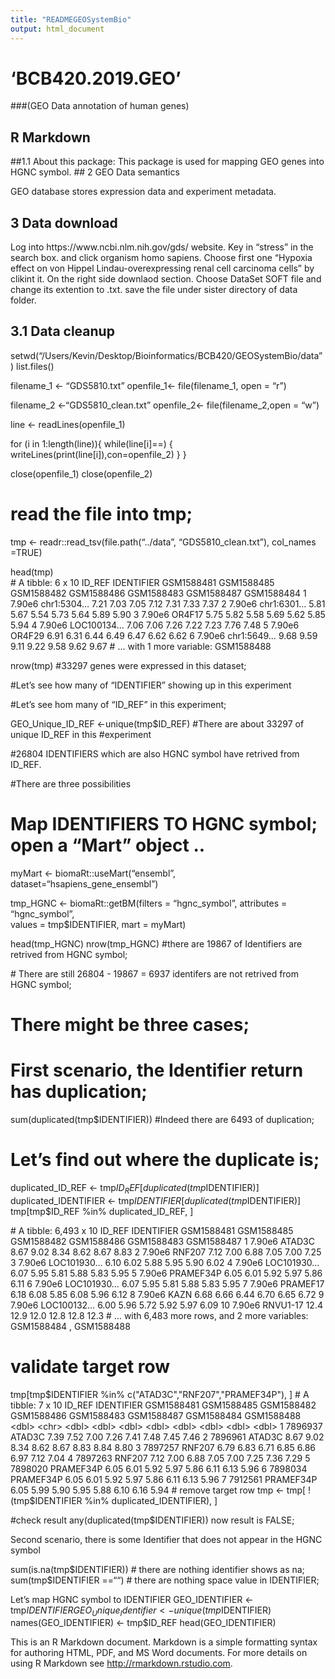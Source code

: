 ```yaml
---
title: "READMEGEOSystemBio"
output: html_document
---
```



# 'BCB420.2019.GEO'
###(GEO Data annotation of human genes)

## R Markdown

##1.1 About this package:
This package is used for mapping GEO genes into HGNC symbol. 
## 2 GEO Data semantics

GEO database stores expression data and experiment metadata.

## 3 Data download 
Log into https://www.ncbi.nlm.nih.gov/gds/ website. Key in "stress" in the search box. and click organism homo sapiens. Choose first one "Hypoxia effect on von Hippel Lindau-overexpressing renal cell carcinoma cells" by clikint it. On the right side downlaod section. Choose DataSet SOFT file and change its extention to .txt. save the file under sister directory of data folder. 

## 3.1 Data cleanup

setwd("/Users/Kevin/Desktop/Bioinformatics/BCB420/GEOSystemBio/data")
list.files()

filename_1 <- "GDS5810.txt"
openfile_1<- file(filename_1, open = "r")

filename_2 <-"GDS5810_clean.txt"
openfile_2<- file(filename_2,open = "w")

line <- readLines(openfile_1)

for (i in 1:length(line)){
while(line[i]==)
{
writeLines(print(line[i]),con=openfile_2)
}
}

close(openfile_1)
close(openfile_2)


# read the file into tmp;      


tmp <- readr::read_tsv(file.path("../data", "GDS5810_clean.txt"),
                           col_names =TRUE)

                        
head(tmp)              
# A tibble: 6 x 10
  ID_REF IDENTIFIER GSM1588481 GSM1588485 GSM1588482 GSM1588486 GSM1588483 GSM1588487 GSM1588484
   <dbl> <chr>           <dbl>      <dbl>      <dbl>      <dbl>      <dbl>      <dbl>      <dbl>
1 7.90e6 chr1:5304…       7.21       7.03       7.05       7.12       7.31       7.33       7.37
2 7.90e6 chr1:6301…       5.81       5.67       5.54       5.73       5.64       5.89       5.90
3 7.90e6 OR4F17           5.75       5.82       5.58       5.69       5.62       5.85       5.94
4 7.90e6 LOC100134…       7.06       7.06       7.26       7.22       7.23       7.76       7.48
5 7.90e6 OR4F29           6.91       6.31       6.44       6.49       6.47       6.62       6.62
6 7.90e6 chr1:5649…       9.68       9.59       9.11       9.22       9.58       9.62       9.67
# … with 1 more variable: GSM1588488 <dbl>

nrow(tmp)  #33297 genes were expressed in this dataset; 
     
#Let's see how many of "IDENTIFIER" showing up in this experiment


#Let's see hom many of "ID_REF" in this experiment; 

GEO_Unique_ID_REF <-unique(tmp$ID_REF) #There are about 33297 of unique ID_REF in this #experiment
 
#26804 IDENTIFIERS which are also HGNC symbol have retrived from ID_REF. 

#There are three possibilities 

# Map IDENTIFIERS TO HGNC symbol; open a "Mart" object ..

 myMart <- biomaRt::useMart("ensembl", dataset="hsapiens_gene_ensembl")

 tmp_HGNC <- biomaRt::getBM(filters = "hgnc_symbol",
                             attributes = "hgnc_symbol",  
                             values = tmp$IDENTIFIER,
                             mart = myMart)

 head(tmp_HGNC) 
 nrow(tmp_HGNC)  #there are 19867 of Identifiers are retrived from HGNC symbol; 
 
 # There are still 26804 - 19867 = 6937 identifers are not retrived from HGNC symbol;  


# There might be three cases; 

# First scenario, the Identifier return has duplication; 

sum(duplicated(tmp$IDENTIFIER)) #Indeed there are 6493 of duplication; 

# Let's find out where the duplicate is;  

 duplicated_ID_REF <- tmp$ID_REF[duplicated(tmp$IDENTIFIER)]
 duplicated_IDENTIFIER <- tmp$IDENTIFIER[duplicated(tmp$IDENTIFIER)]
 tmp[tmp$ID_REF %in% duplicated_ID_REF, ] 
 
 # A tibble: 6,493 x 10
   ID_REF IDENTIFIER GSM1588481 GSM1588485 GSM1588482 GSM1588486 GSM1588483 GSM1588487
    <dbl> <chr>           <dbl>      <dbl>      <dbl>      <dbl>      <dbl>      <dbl>
 1 7.90e6 ATAD3C           8.67       9.02       8.34       8.62       8.67       8.83
 2 7.90e6 RNF207           7.12       7.00       6.88       7.05       7.00       7.25
 3 7.90e6 LOC101930…       6.10       6.02       5.88       5.95       5.90       6.02
 4 7.90e6 LOC101930…       6.07       5.95       5.81       5.88       5.83       5.95
 5 7.90e6 PRAMEF34P        6.05       6.01       5.92       5.97       5.86       6.11
 6 7.90e6 LOC101930…       6.07       5.95       5.81       5.88       5.83       5.95
 7 7.90e6 PRAMEF17         6.18       6.08       5.85       6.08       5.96       6.12
 8 7.90e6 KAZN             6.68       6.66       6.44       6.70       6.65       6.72
 9 7.90e6 LOC100132…       6.00       5.96       5.72       5.92       5.97       6.09
10 7.90e6 RNVU1-17        12.4       12.9       12.0       12.8       12.8       12.3 
# … with 6,483 more rows, and 2 more variables: GSM1588484 <dbl>, GSM1588488 <dbl>

# validate target row 
tmp[tmp$IDENTIFIER %in% c("ATAD3C","RNF207","PRAMEF34P"), ]
# A tibble: 7 x 10
   ID_REF IDENTIFIER GSM1588481 GSM1588485 GSM1588482 GSM1588486 GSM1588483 GSM1588487 GSM1588484 GSM1588488
    <dbl> <chr>           <dbl>      <dbl>      <dbl>      <dbl>      <dbl>      <dbl>      <dbl>      <dbl>
1 7896937 ATAD3C           7.39       7.52       7.00       7.26       7.41       7.48       7.45       7.46
2 7896961 ATAD3C           8.67       9.02       8.34       8.62       8.67       8.83       8.84       8.80
3 7897257 RNF207           6.79       6.83       6.71       6.85       6.86       6.97       7.12       7.04
4 7897263 RNF207           7.12       7.00       6.88       7.05       7.00       7.25       7.36       7.29
5 7898020 PRAMEF34P        6.05       6.01       5.92       5.97       5.86       6.11       6.13       5.96
6 7898034 PRAMEF34P        6.05       6.01       5.92       5.97       5.86       6.11       6.13       5.96
7 7912561 PRAMEF34P        6.05       5.99       5.90       5.95       5.88       6.10       6.16       5.94
# remove target row
tmp <- tmp[ ! (tmp$IDENTIFIER %in% duplicated_IDENTIFIER), ]
 
#check result
 any(duplicated(tmp$IDENTIFIER))  now result is FALSE; 


Second scenario, there is some Identifier that does not appear in the HGNC symbol

   sum(is.na(tmp$IDENTIFIER)) # there are nothing identifier shows as na;
   sum(tmp$IDENTIFIER =="") # there are nothing space value in IDENTIFIER; 
  
 


Let's map HGNC symbol to IDENTIFIER
GEO_IDENTIFIER <- tmp$IDENTIFIER
GEO_Unique_Identifier <- unique(tmp$IDENTIFIER)
names(GEO_IDENTIFIER) <- tmp$ID_REF
head(GEO_IDENTIFIER)


This is an R Markdown document. Markdown is a simple formatting syntax for authoring HTML, PDF, and MS Word documents. For more details on using R Markdown see <http://rmarkdown.rstudio.com>.




